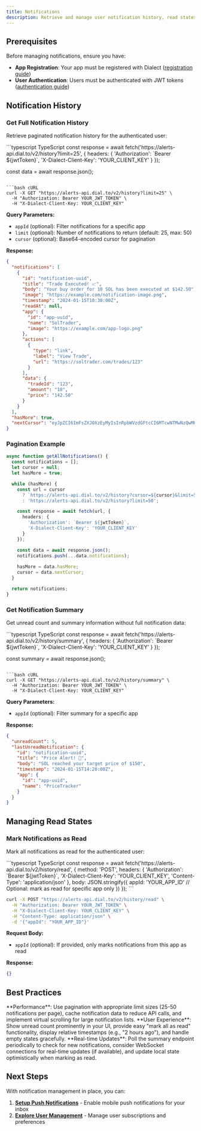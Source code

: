 ```yaml
---
title: Notifications
description: Retrieve and manage user notification history, read states, and notification data via API for building custom inbox experiences
---
```


## Prerequisites

Before managing notifications, ensure you have:

- **App Registration**: Your app must be registered with Dialect ([registration guide](../../setup/register-app))
- **User Authentication**: Users must be authenticated with JWT tokens ([authentication guide](./authentication))

## Notification History

### Get Full Notification History

Retrieve paginated notification history for the authenticated user:

<CodeGroup>
```typescript TypeScript
const response = await fetch('https://alerts-api.dial.to/v2/history?limit=25', {
  headers: {
    'Authorization': `Bearer ${jwtToken}`,
    'X-Dialect-Client-Key': 'YOUR_CLIENT_KEY'
  }
});

const data = await response.json();
```

```bash cURL
curl -X GET "https://alerts-api.dial.to/v2/history?limit=25" \
  -H "Authorization: Bearer YOUR_JWT_TOKEN" \
  -H "X-Dialect-Client-Key: YOUR_CLIENT_KEY"
```
</CodeGroup>

**Query Parameters:**
- `appId` (optional): Filter notifications for a specific app
- `limit` (optional): Number of notifications to return (default: 25, max: 50)
- `cursor` (optional): Base64-encoded cursor for pagination

**Response:**
```json
{
  "notifications": [
    {
      "id": "notification-uuid",
      "title": "Trade Executed! 📈",
      "body": "Your buy order for 10 SOL has been executed at $142.50",
      "image": "https://example.com/notification-image.png",
      "timestamp": "2024-01-15T10:30:00Z",
      "readAt": null,
      "app": {
        "id": "app-uuid",
        "name": "SolTrader",
        "image": "https://example.com/app-logo.png"
      },
      "actions": [
        {
          "type": "link",
          "label": "View Trade",
          "url": "https://soltrader.com/trades/123"
        }
      ],
      "data": {
        "tradeId": "123",
        "amount": "10",
        "price": "142.50"
      }
    }
  ],
  "hasMore": true,
  "nextCursor": "eyJpZCI6ImFsZXJ0XzEyMyIsInRpbWVzdGFtcCI6MTcwNTMwNzQwMH0="
}
```

### Pagination Example

```typescript
async function getAllNotifications() {
  const notifications = [];
  let cursor = null;
  let hasMore = true;

  while (hasMore) {
    const url = cursor 
      ? `https://alerts-api.dial.to/v2/history?cursor=${cursor}&limit=50`
      : 'https://alerts-api.dial.to/v2/history?limit=50';

    const response = await fetch(url, {
      headers: {
        'Authorization': `Bearer ${jwtToken}`,
        'X-Dialect-Client-Key': 'YOUR_CLIENT_KEY'
      }
    });

    const data = await response.json();
    notifications.push(...data.notifications);
    
    hasMore = data.hasMore;
    cursor = data.nextCursor;
  }

  return notifications;
}
```

### Get Notification Summary

Get unread count and summary information without full notification data:

<CodeGroup>
```typescript TypeScript
const response = await fetch('https://alerts-api.dial.to/v2/history/summary', {
  headers: {
    'Authorization': `Bearer ${jwtToken}`,
    'X-Dialect-Client-Key': 'YOUR_CLIENT_KEY'
  }
});

const summary = await response.json();
```

```bash cURL
curl -X GET "https://alerts-api.dial.to/v2/history/summary" \
  -H "Authorization: Bearer YOUR_JWT_TOKEN" \
  -H "X-Dialect-Client-Key: YOUR_CLIENT_KEY"
```
</CodeGroup>

**Query Parameters:**
- `appId` (optional): Filter summary for a specific app

**Response:**
```json
{
  "unreadCount": 5,
  "lastUnreadNotification": {
    "id": "notification-uuid",
    "title": "Price Alert! 🚨",
    "body": "SOL reached your target price of $150",
    "timestamp": "2024-01-15T14:20:00Z",
    "app": {
      "id": "app-uuid",
      "name": "PriceTracker"
    }
  }
}
```

## Managing Read States

### Mark Notifications as Read

Mark all notifications as read for the authenticated user:

<CodeGroup>
```typescript TypeScript
const response = await fetch('https://alerts-api.dial.to/v2/history/read', {
  method: 'POST',
  headers: {
    'Authorization': `Bearer ${jwtToken}`,
    'X-Dialect-Client-Key': 'YOUR_CLIENT_KEY',
    'Content-Type': 'application/json'
  },
  body: JSON.stringify({
    appId: 'YOUR_APP_ID' // Optional: mark as read for specific app only
  })
});
```

```bash cURL
curl -X POST "https://alerts-api.dial.to/v2/history/read" \
  -H "Authorization: Bearer YOUR_JWT_TOKEN" \
  -H "X-Dialect-Client-Key: YOUR_CLIENT_KEY" \
  -H "Content-Type: application/json" \
  -d '{"appId": "YOUR_APP_ID"}'
```
</CodeGroup>

**Request Body:**
- `appId` (optional): If provided, only marks notifications from this app as read

**Response:**
```json
{}
```

## Best Practices

<Tip>
**Performance**: Use pagination with appropriate limit sizes (25-50 notifications per page), cache notification data to reduce API calls, and implement virtual scrolling for large notification lists.
</Tip>

<Tip>
**User Experience**: Show unread count prominently in your UI, provide easy "mark all as read" functionality, display relative timestamps (e.g., "2 hours ago"), and handle empty states gracefully.
</Tip>

<Tip>
**Real-time Updates**: Poll the summary endpoint periodically to check for new notifications, consider WebSocket connections for real-time updates (if available), and update local state optimistically when marking as read.
</Tip>

## Next Steps

With notification management in place, you can:

1. **[Setup Push Notifications](./push-notifications)** - Enable mobile push notifications for your inbox
2. **[Explore User Management](../user-management)** - Manage user subscriptions and preferences